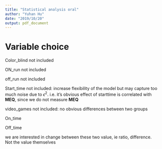 ```yaml
---
title: "Statistical analysis oral"
author: "Yuhan Hu"
date: "2019/10/20"
output: pdf_document
---
```


# Variable choice

Color_blind not included

ON_run not included

off_run not included

Start_time not included: increase flexibility of the model but may capture too much noise due to $\epsilon^2$. i.e. it's obvious effect of starttime is correlated with **MEQ**, since we do not measure **MEQ**

video_games not included: no obvious differences between two groups

On_time

Off_time

we are interested in change between these two value, ie ratio, difference. Not the value themselves